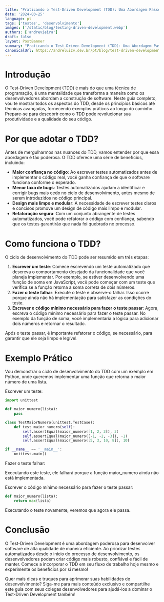 ```yaml
---
title: "Praticando o Test-Driven Development (TDD): Uma Abordagem Passo a Passo para Construir Software Robusto"
date: '2024-03-25'
language: pt
tags: ['testes', 'desenvolvimento']
images: ['/static/blog/testing-driven-development.webp']
authors: ['andrevieira']
draft: false
layout: PostBanner
summary: "Praticando o Test-Driven Development (TDD): Uma Abordagem Passo a Passo para Construir Software Robusto"
canonicalUrl: https://andreluizv.dev.br/pt/blog/test-driven-development
---
```


# Introdução
O Test-Driven Development (TDD) é mais do que uma técnica de programação, é uma mentalidade que transforma a maneira como os desenvolvedores abordam a construção de software. Neste guia completo, vou te mostrar todos os aspectos do TDD, desde os princípios básicos até técnicas avançadas, fornecendo exemplos práticos ao longo do caminho. Prepare-se para descobrir como o TDD pode revolucionar sua produtividade e a qualidade do seu código.

# Por que adotar o TDD?
Antes de mergulharmos nas nuances do TDD, vamos entender por que essa abordagem é tão poderosa. O TDD oferece uma série de benefícios, incluindo:

- **Maior confiança no código**: Ao escrever testes automatizados antes de implementar o código real, você ganha confiança de que o software funciona conforme o esperado.
- **Menor taxa de bugs**: Testes automatizados ajudam a identificar e corrigir bugs mais cedo no ciclo de desenvolvimento, antes mesmo de serem introduzidos no código principal.
- **Design mais limpo e modular**: A necessidade de escrever testes claros e concisos promove um design de código mais limpo e modular.
- **Refatoração segura**: Com um conjunto abrangente de testes automatizados, você pode refatorar o código com confiança, sabendo que os testes garantirão que nada foi quebrado no processo.

# Como funciona o TDD?
O ciclo de desenvolvimento do TDD pode ser resumido em três etapas:

1. **Escrever um teste**: Comece escrevendo um teste automatizado que descreva o comportamento desejado da funcionalidade que você planeja implementar. Por exemplo, se estiver desenvolvendo uma função de soma em JavaScript, você pode começar com um teste que verifica se a função retorna a soma correta de dois números.
2. **Fazer o teste falhar**: Execute o teste e observe-o falhar. Isso ocorre porque ainda não há implementação para satisfazer as condições do teste.
3. **Escrever o código mínimo necessário para fazer o teste passar**: Agora, escreva o código mínimo necessário para fazer o teste passar. No exemplo da função de soma, você implementaria a lógica para adicionar dois números e retornar o resultado. 

Após o teste passar, é importante refatorar o código, se necessário, para garantir que ele seja limpo e legível.

# Exemplo Prático
Vou demonstrar o ciclo de desenvolvimento do TDD com um exemplo em Python, onde queremos implementar uma função que retorna o maior número de uma lista.

Escrever um teste:
``` python
import unittest

def maior_numero(lista):
    pass

class TestMaiorNumero(unittest.TestCase):
    def test_maior_numero(self):
        self.assertEqual(maior_numero([1, 2, 3]), 3)
        self.assertEqual(maior_numero([-1, -2, -3]), -1)
        self.assertEqual(maior_numero([5, 3, 10, 8]), 10)

if __name__ == '__main__':
    unittest.main()
``` 
Fazer o teste falhar:

Executando este teste, ele falhará porque a função maior_numero ainda não está implementada.

Escrever o código mínimo necessário para fazer o teste passar:
``` python
def maior_numero(lista):
    return max(lista)
``` 
Executando o teste novamente, veremos que agora ele passa.

# Conclusão
O Test-Driven Development é uma abordagem poderosa para desenvolver software de alta qualidade de maneira eficiente. Ao priorizar testes automatizados desde o início do processo de desenvolvimento, os desenvolvedores podem criar código mais robusto, confiável e fácil de manter. Comece a incorporar o TDD em seu fluxo de trabalho hoje mesmo e experimente os benefícios por si mesmo!

Quer mais dicas e truques para aprimorar suas habilidades de desenvolvimento? Siga-me para mais conteúdo exclusivo e compartilhe este guia com seus colegas desenvolvedores para ajudá-los a dominar o Test-Driven Development também!